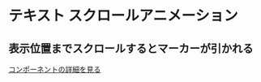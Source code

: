 # テキスト スクロールアニメーション


## 表示位置までスクロールするとマーカーが引かれる

<Story id="scroll-text--marker" />

[コンポーネントの詳細を見る](/story/scroll-text--marker)
